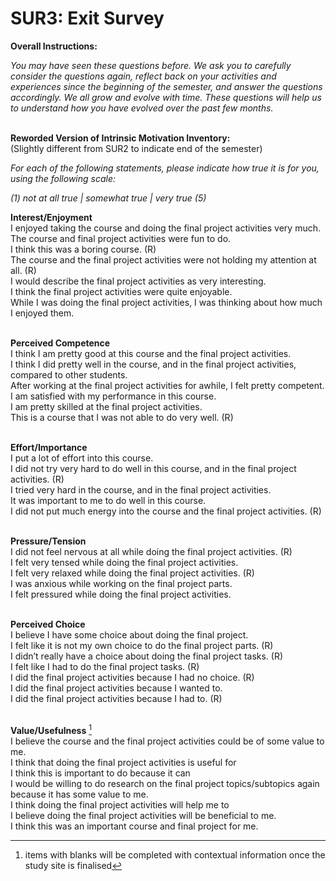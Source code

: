 # SUR3: Exit Survey {#app:final_survey}

**Overall Instructions:**

*You may have seen these questions before. We ask you to carefully
consider the questions again, reflect back on your activities and
experiences since the beginning of the semester, and answer the
questions accordingly. We all grow and evolve with time. These questions
will help us to understand how you have evolved over the past few
months.*

 \
**Reworded Version of Intrinsic Motivation Inventory:**\
(Slightly different from SUR2 to indicate end of the semester)

*For each of the following statements, please indicate how true it is
for you, using the following scale:*

*(1) not at all true \| somewhat true \| very true (5)*

**Interest/Enjoyment**\
I enjoyed taking the course and doing the final project activities very
much.\
The course and final project activities were fun to do.\
I think this was a boring course. (R)\
The course and the final project activities were not holding my
attention at all. (R)\
I would describe the final project activities as very interesting.\
I think the final project activities were quite enjoyable.\
While I was doing the final project activities, I was thinking about how
much I enjoyed them.

 \
**Perceived Competence**\
I think I am pretty good at this course and the final project
activities.\
I think I did pretty well in the course, and in the final project
activities, compared to other students.\
After working at the final project activities for awhile, I felt pretty
competent.\
I am satisfied with my performance in this course.\
I am pretty skilled at the final project activities.\
This is a course that I was not able to do very well. (R)

 \
**Effort/Importance**\
I put a lot of effort into this course.\
I did not try very hard to do well in this course, and in the final
project activities. (R)\
I tried very hard in the course, and in the final project activities.\
It was important to me to do well in this course.\
I did not put much energy into the course and the final project
activities. (R)

 \
**Pressure/Tension**\
I did not feel nervous at all while doing the final project activities.
(R)\
I felt very tensed while doing the final project activities.\
I felt very relaxed while doing the final project activities. (R)\
I was anxious while working on the final project parts.\
I felt pressured while doing the final project activities.

 \
**Perceived Choice**\
I believe I have some choice about doing the final project.\
I felt like it is not my own choice to do the final project parts. (R)\
I didn't really have a choice about doing the final project tasks. (R)\
I felt like I had to do the final project tasks. (R)\
I did the final project activities because I had no choice. (R)\
I did the final project activities because I wanted to.\
I did the final project activities because I had to. (R)

 \
**Value/Usefulness** [^1]\
I believe the course and the final project activities could be of some
value to me.\
I think that doing the final project activities is useful for\
I think this is important to do because it can\
I would be willing to do research on the final project topics/subtopics
again because it has some value to me.\
I think doing the final project activities will help me to\
I believe doing the final project activities will be beneficial to me.\
I think this was an important course and final project for me.

[^1]: items with blanks will be completed with contextual information
    once the study site is finalised
